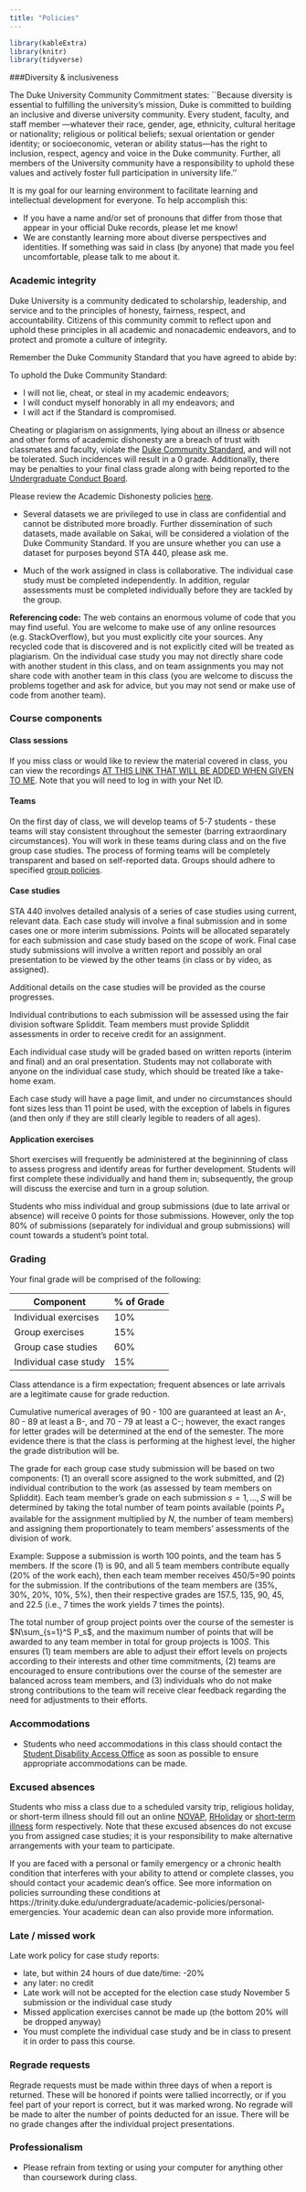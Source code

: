 ```yaml
---
title: "Policies"
---
```


```r
library(kableExtra)
library(knitr)
library(tidyverse)
```




###Diversity & inclusiveness

The Duke University Community Commitment states: ``Because diversity is essential to fulfilling the university’s mission, Duke is committed to building an inclusive and diverse university community.  Every student, faculty, and staff member —whatever their race, gender, age, ethnicity, cultural heritage or nationality; religious or political beliefs; sexual orientation or gender identity; or socioeconomic, veteran or ability status—has the right to inclusion, respect, agency and voice in the Duke community.  Further, all members of the University community have a responsibility to uphold these values and actively foster full participation in university life.''

It is my goal for our learning environment to facilitate learning and intellectual development for everyone. To help accomplish this:
  
  - If you have a name and/or set of pronouns that differ from those that appear in your official Duke records, please let me know!
  - We are constantly learning more about diverse perspectives and identities. If something was said in class (by anyone) that made you feel uncomfortable, please talk to me about it. 
  

### Academic integrity

Duke University is a community dedicated to scholarship, leadership, and service and to the principles of honesty, fairness, respect, and accountability. Citizens of this community commit to reflect upon and uphold these principles in all academic and nonacademic endeavors, and to protect and promote a culture of integrity.

Remember the Duke Community Standard that you have agreed to abide by:
  
To uphold the Duke Community Standard:
  
- I will not lie, cheat, or steal in my academic endeavors;
- I will conduct myself honorably in all my endeavors; and
- I will act if the Standard is compromised.

Cheating or plagiarism on assignments, lying about an illness or absence and other forms of academic dishonesty are a breach of trust with classmates and faculty, violate the <a href="http://www.studentaffairs.duke.edu/conduct/resources/dcs">Duke Community Standard</a>, and will not be tolerated. Such incidences will result in a 0 grade.  Additionally, there may be penalties to your final class grade along with being reported to the <a href="http://www.studentaffairs.duke.edu/conduct/about/ucbhearings">Undergraduate Conduct Board</a>.

Please review the Academic Dishonesty policies <a href="https://studentaffairs.duke.edu/conduct">here</a>. 

- Several datasets we are privileged to use in class are confidential and cannot be distributed more broadly. Further dissemination of such datasets, made available on Sakai, will be considered a violation of the Duke Community Standard. If you are unsure whether you can use a dataset for purposes beyond STA 440, please ask me.

- Much of the work assigned in class is collaborative. The individual case study must be completed independently. In addition, regular assessments must be completed individually before they are tackled by the group. 

**Referencing code:** The web contains an enormous volume of code that you may find useful. You are welcome to make use of any online resources (e.g. StackOverflow), but you must explicitly cite your sources. Any recycled code that is discovered and is not explicitly cited will be treated as plagiarism. On the individual case study you may not directly share code with another student in this class, and on team assignments you may not share code with another team in this class (you are welcome to discuss the problems together and ask for advice, but you may not send or make use of code from another team). 

### Course components

#### Class sessions

If you miss class or would like to review the material covered in class, you can view the recordings [AT THIS LINK THAT WILL BE ADDED WHEN GIVEN TO ME](). Note that you will need to log in with your Net ID.

#### Teams

On the first day of class, we will develop teams of 5-7 students - these teams will stay consistent 
throughout the semester (barring extraordinary circumstances). You will work in these teams during 
class and on the five group case studies. The process of forming teams will be completely transparent 
and based on self-reported data. Groups should adhere to specified [group policies](grouppolicies.html).

#### Case studies

STA 440 involves detailed analysis of a series of case studies using current, relevant data. Each case study will involve a final submission and in some cases one or more interim submissions. Points will be allocated separately for each submission and case study based on the scope of work. Final case study submissions will involve a written report and possibly an oral presentation to be viewed by the other teams (in class or by video, as assigned). 

Additional details on the case studies will be provided as the course progresses.

Individual contributions to each submission will be assessed using the fair division software Spliddit. Team members must provide Spliddit assessments in order to receive credit for an assignment.

Each individual case study will be graded based on written reports (interim and final) and an oral presentation. Students may not collaborate with anyone on the individual case study, which should be treated like a take-home exam.

Each case study will have a page limit, and under no circumstances should font sizes less than 11 point be used, with the exception of labels in figures (and then only if they are still clearly legible to readers of all ages).

#### Application exercises

Short exercises will frequently be administered at the begininning of class to assess progress and identify areas for further development. Students will first complete these individually and hand them in; subsequently, the group will discuss the exercise and turn in a group solution. 

Students who miss individual and group submissions (due to late arrival or absence) will receive 0 points for those submissions. However, only the top 80% of submissions (separately for individual and group submissions) will count towards a student's point total.


### Grading

Your final grade will be comprised of the following:

|Component | % of Grade |
| ----------    | -----------------  |     
|Individual exercises      | 10% |
|Group exercises       | 15% |
|Group case studies            | 60% |
|Individual case study        | 15% |

Class attendance is a firm expectation; frequent absences or late arrivals are a legitimate cause for grade reduction.

Cumulative numerical averages of 90 - 100 are guaranteed at least an A-, 80 - 89 at least a B-, and 70 - 79 at least a C-; however, the exact ranges for letter grades will be determined at the end of the semester. The more evidence there is that the class is performing at the highest level, the higher the grade distribution will be.

The grade for each group case study submission will be based on two components: (1) an overall score assigned to the work submitted, and (2) individual contribution to the work (as assessed by team members on Spliddit). Each team member's grade on each submission $s=1,\ldots,S$ will be determined by taking the total number of team points available (points $P_s$ available for the assignment multiplied by $N$, the number of team members) and assigning them proportionately to team members' assessments of the division of work.  

Example:  Suppose a submission is worth 100 points, and the team has 5 members. If the score (1) is 90, and all 5 team members contribute equally (20\% of the work each), then each team member receives 450/5=90 points for the submission.  If the contributions of the team members are (35\%, 30\%, 20\%, 10\%, 5\%), then their respective grades are 157.5, 135, 90, 45, and 22.5 (i.e., 7 times the work yields 7 times the points).

The total number of group project points over the course of the semester is $N\sum_{s=1}^S P_s$, and the maximum number of points that will be awarded to any team member in total for group projects is $100S$. This ensures (1) team members are able to adjust their effort levels on projects according to their interests and other time commitments, (2) teams are encouraged to ensure contributions over the course of the semester are balanced across team members, and (3) individuals who do not make strong contributions to the team will receive clear feedback regarding the need for adjustments to their efforts. 

### Accommodations

- Students who need accommodations in this class should contact the [Student Disability Access Office](http://access.duke.edu/students/) as soon as possible to ensure appropriate accommodations can be made.

### Excused absences

Students who miss a class due to a scheduled varsity trip, religious holiday, or short-term illness should fill out an online <a href="http://trinity.duke.edu/academic-requirements?p=notification-of-varsity-athletic-participation-novap">NOVAP</a>, <a href="http://trinity.duke.edu/academic-requirements?p=religious-observance">RHoliday</a> or <a href="http://trinity.duke.edu/academic-requirements?p=policy-short-term-illness-notification">short-term illness</a> form respectively. Note that these excused absences do not excuse you from assigned case studies; it is your responsibility to make alternative arrangements with your team to participate.

If you are faced with a personal or family emergency or a
chronic health condition that interferes with your ability to attend or 
complete classes, you should contact your academic dean’s office. See more 
information on policies surrounding these conditions 
at https://trinity.duke.edu/undergraduate/academic-policies/personal-emergencies. 
Your academic dean can also provide more information.



### Late / missed work

Late work policy for case study reports: 

- late, but within 24 hours of due date/time: -20%
- any later: no credit
- Late work will not be accepted for the election case study November 5 submission or the individual case study
- Missed application exercises cannot be made up (the bottom 20% will be dropped anyway)
- You must complete the individual case study and be in class to present it in order to pass this course.

### Regrade requests

Regrade requests must be made within three days of when a report is returned. These will be honored if points were tallied incorrectly, or if you feel part of your report is correct, but it was marked wrong. No regrade will be made to alter the number of points deducted for an issue. There will be no grade changes after the individual project presentations.



### Professionalism

- Please refrain from texting or using your computer for anything other than coursework during class.


